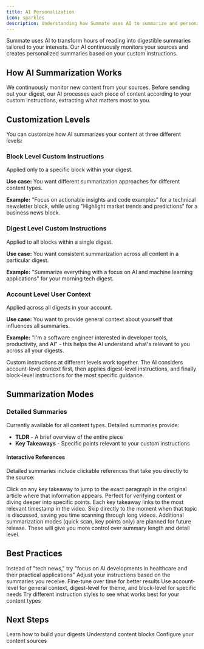 ```yaml
---
title: AI Personalization
icon: sparkles
description: Understanding how Summate uses AI to summarize and personalize your content
---
```


Summate uses AI to transform hours of reading into digestible summaries tailored to your interests. Our AI continuously monitors your sources and creates personalized summaries based on your custom instructions.

## How AI Summarization Works

We continuously monitor new content from your sources. Before sending out your digest, our AI processes each piece of content according to your custom instructions, extracting what matters most to you.

## Customization Levels

You can customize how AI summarizes your content at three different levels:

### Block Level Custom Instructions
Applied only to a specific block within your digest.

**Use case:** You want different summarization approaches for different content types.

**Example:** "Focus on actionable insights and code examples" for a technical newsletter block, while using "Highlight market trends and predictions" for a business news block.

### Digest Level Custom Instructions
Applied to all blocks within a single digest.

**Use case:** You want consistent summarization across all content in a particular digest.

**Example:** "Summarize everything with a focus on AI and machine learning applications" for your morning tech digest.

### Account Level User Context
Applied across all digests in your account.

**Use case:** You want to provide general context about yourself that influences all summaries.

**Example:** "I'm a software engineer interested in developer tools, productivity, and AI" - this helps the AI understand what's relevant to you across all your digests.

<Info>
Custom instructions at different levels work together. The AI considers account-level context first, then applies digest-level instructions, and finally block-level instructions for the most specific guidance.
</Info>

## Summarization Modes

### Detailed Summaries

Currently available for all content types. Detailed summaries provide:

- **TLDR** - A brief overview of the entire piece
- **Key Takeaways** - Specific points relevant to your custom instructions

#### Interactive References

Detailed summaries include clickable references that take you directly to the source:

<Tabs>
  <Tab title="Newsletters & RSS">
    Click on any key takeaway to jump to the exact paragraph in the original article where that information appears. Perfect for verifying context or diving deeper into specific points.
  </Tab>
  <Tab title="YouTube Videos">
    Each key takeaway links to the most relevant timestamp in the video. Skip directly to the moment when that topic is discussed, saving you time scanning through long videos.
  </Tab>
</Tabs>

<Note>
Additional summarization modes (quick scan, key points only) are planned for future release. These will give you more control over summary length and detail level.
</Note>

## Best Practices

<CardGroup cols={2}>
  <Card title="Be Specific" icon="bullseye">
    Instead of "tech news," try "focus on AI developments in healthcare and their practical applications"
  </Card>
  <Card title="Iterate" icon="rotate">
    Adjust your instructions based on the summaries you receive. Fine-tune over time for better results
  </Card>
  <Card title="Layer Instructions" icon="layer-group">
    Use account-level for general context, digest-level for theme, and block-level for specific needs
  </Card>
  <Card title="Test Different Approaches" icon="flask">
    Try different instruction styles to see what works best for your content types
  </Card>
</CardGroup>

## Next Steps

<CardGroup cols={3}>
  <Card title="Create Digests" icon="newspaper" href="/concepts/digests">
    Learn how to build your digests
  </Card>
  <Card title="Add Blocks" icon="cube" href="/concepts/blocks">
    Understand content blocks
  </Card>
  <Card title="Manage Sources" icon="rss" href="/concepts/sources">
    Configure your content sources
  </Card>
</CardGroup>